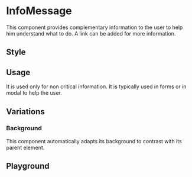 

<Meta title="Guideline" of={Stories} />

# InfoMessage

This component provides complementary information to the user to help him understand what to do.
A link can be added for more information.

## Style

## Usage

It is used only for non critical information.
It is typically used in forms or in modal to help the user.

<Controls of={Stories.Default} />

## Variations

### Background

This component automatically adapts its background to contrast with its parent element.

<Story of={Stories.WithDifferentBackground} />

## Playground

<Canvas of={Stories.Playground} layout="fullscreen" />
<Controls of={Stories.Playground} />
